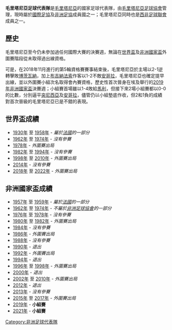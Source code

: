 {{multiple issues|
{{expand|time=2018-11-21T06:39:45+00:00}}
{{expert|subject=体育|time=2018-11-21T06:39:45+00:00}}
}}
{{Infobox National football team 
| Name               = 毛里塔尼亞
| Badge              = Flag of Mauritania.svg
| Nickname          = ''Al-Murabitun'' ({{lang|ar|المرابطون}}) <br> Lions of Chinguetti
| Association        = [[毛里塔尼亞足球協會|毛里塔尼亞足球協會]] 
| Confederation      = [[非洲足球協會|非洲足球協會]]
| Sub-confederation  = [[西非洲足球聯會|西非洲足球聯會]] (West Africa)
| Coach              = {{link-en|迪迪埃·戈麥斯·達·羅莎|Didier Gomes Da Rosa}}
| Most caps          = {{link-en|伊斯梅爾·迪亞基特|Ismail Diakhité}} (63)
| Top scorer         = {{link-en|貝薩姆|Bessam}} (12)
| Home Stadium       = {{link-en|奧林匹克體育場(諾克少)|Stade Olympique (Nouakchott)}}
| FIFA Trigramme     = MTN 
| FIFA Rank         = {{FIFA World Rankings|MTN}}
| FIFA max           = 81 
| FIFA max date      = 2017年7月 
| FIFA min           = 206
| FIFA min date      = 2012年11月至2013年1月 
| Elo Rank          = {{World Football Elo Ratings|Mauritania}}
| Elo max            = 116 
| Elo max date       = 2019年1月 
| Elo min            = 182 
| Elo min date       = 1993年11月
   
|pattern_la1=_mtn1819h|pattern_b1=_mtn19h|pattern_ra1=_mtn1819h|pattern_sh1=_mtn1819h|pattern_so1=
| leftarm1= 008000|body1= 008000|rightarm1= 008000|shorts1=FFFF00|socks1=FF0000
|pattern_la2=|pattern_b2=_mtn1819a|pattern_ra2=|pattern_sh2=_redstar1617h|pattern_so2=_3 stripes black
|leftarm2=FFFFFF|body2=FFFFFF|rightarm2=FFFFFF|shorts2=FFFFFF|socks2=FFFFFF

| World cup apps     = 
| World cup first    =  
| World cup best     =  
| Regional name      = [[非洲杯足球赛|非洲杯足球赛]] 
| Regional cup apps  = 2
| Regional cup first = [[2019年非洲國家盃|2019]] 
| Regional cup best  = 小組賽，[[2019年非洲國家盃|2019]]、[[2021年非洲國家盃|2021]]
}}

'''毛里塔尼亞足球代表隊'''是[[毛里塔尼亞|毛里塔尼亞]]的國家足球代表隊，由[[毛里塔尼亞足球協會|毛里塔尼亞足球協會]]管理，現時屬於[[國際足協|國際足協]]及[[非洲足協|非洲足協]]成員國之一；毛里塔尼亞同時也是[[西非足球聯會|西非足球聯會]]成員之一。

== 歷史 ==
毛里塔尼亞至今仍未參加過任何國際大賽的決賽週，無論在[[世界盃足球賽|世界盃]]及[[非洲國家盃|非洲國家盃]]外圍賽階段從未取得過出線資格。

可是，在2018年11月進行的{{link-en|2019年非洲國家杯預選賽|2019 Africa Cup of Nations qualification}}第5輪資格賽賽事結束後，毛里塔尼亞於主場以2-1逆轉擊敗[[博茨瓦納國家足球隊|博茨瓦納]]，加上[[布吉納法索國家足球隊|布吉納法索]]作客以1-2不敵[[安哥拉國家足球隊|安哥拉]]，毛里塔尼亞也確定提早出線，並以外圍賽小組次名取得會內賽資格，歷史性首次晉身在埃及舉行的[[2019年非洲國家盃|2019年非洲國家盃]]決賽週；小組賽首場雖以1-4敗給[[馬利國家足球隊|馬利]]，但接下來2場小組賽都以0-0的比數，分別逼平[[突尼西亞國家足球隊|突尼西亞]]及[[安哥拉國家足球隊|安哥拉]]，儘管仍以小組墊底作收，但2和1負的成績對首次晉級的毛里塔尼亞已是不錯的表現。

== 世界盃成績 ==
* [[1930年世界杯足球赛|1930年]] 至 [[1958年世界杯足球赛|1958年]] - ''屬於[[法國國家足球隊|法國]]的一部分''
* [[1962年世界杯足球赛|1962年]] 至 [[1974年世界杯足球赛|1974年]] - ''沒有參賽''
* [[1978年世界杯足球赛|1978年]] - ''外圍賽出局''
* [[1982年世界杯足球赛|1982年]] 至 [[1994年世界杯足球赛|1994年]] - ''沒有參賽''
* [[1998年世界杯足球赛|1998年]] 至 [[2010年世界杯足球赛|2010年]] - ''外圍賽出局''
* [[2014年世界杯足球赛|2014年]] - ''沒有參賽''
* [[2018年世界杯足球赛|2018年]] 至 [[2022年世界杯足球赛|2022年]] - ''外圍賽出局''

== 非洲國家盃成績 ==
* [[1957年非洲國家盃|1957年]] 至 [[1959年非洲國家盃|1959年]] - ''屬於[[法國國家足球隊|法國]]的一部分''
* [[1962年非洲國家盃|1962年]] 至 [[1974年非洲國家盃|1974年]] - ''不屬於[[非洲足球協會|非洲足球協會]]的一部分''
* [[1976年非洲國家盃|1976年]] 至 [[1978年非洲國家盃|1978年]] - ''沒有參賽''
* [[1980年非洲國家盃|1980年]] 至 [[1982年非洲國家盃|1982年]] - ''外圍賽出局''
* [[1984年非洲國家盃|1984年]] - ''沒有參賽''
* [[1986年非洲國家盃|1986年]] - ''外圍賽出局''
* [[1988年非洲國家盃|1988年]] - ''沒有參賽''
* [[1990年非洲國家盃|1990年]] - ''退出''
* [[1992年非洲國家盃|1992年]] - ''外圍賽出局''
* [[1994年非洲國家盃|1994年]] - ''退出''
* [[1996年非洲國家盃|1996年]] 至 [[1998年非洲國家盃|1998年]] - ''外圍賽出局''
* [[2000年非洲國家盃|2000年]] - ''退出''
* [[2002年非洲國家盃|2002年]] 至 [[2010年非洲國家盃|2010年]] - ''外圍賽出局''
* [[2012年非洲國家盃|2012年]] - ''退出''
* [[2013年非洲國家盃|2013年]] - ''沒有參賽''
* [[2015年非洲國家盃|2015年]] 至 [[2017年非洲國家盃|2017年]] - ''外圍賽出局''
* [[2019年非洲國家盃|2019年]] - '''小組賽'''
* [[2021年非洲國家盃|2021年]] - '''小組賽'''

{{CAF teams}}
{{國際足球}}

[[Category:非洲足球代表隊|Category:非洲足球代表隊]]